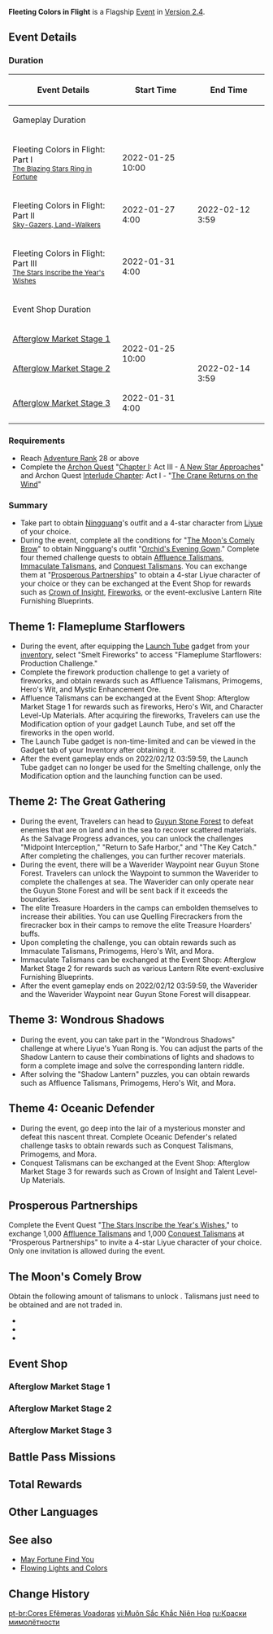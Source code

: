{{EventTabs
|subpage1 = Flameplume Starflowers
|subpage2 = The Great Gathering
|subpage3 = Wondrous Shadows
|subpage4 = Oceanic Defender
}}
{{About|the [[Version 2.4]] [[event]]|the [[Version 1.3]] event|Lantern Rite|the [[Soundtracks|EP album]]|Fleeting Colors in Flight (Album)}}
{{Event
|name              = Fleeting Colors in Flight
|image             = Fleeting Colors in Flight.png
|type              = In-Game
|type2             = Flagship
|type3             = Co-Op
|time_known        = yes
|time_start        = 2022-01-25 10:00:00
|time_end          = 2022-02-12 03:59:59
|link              = https://genshin.hoyoverse.com/en/news/detail/18164
|link2             = https://genshin.hoyoverse.com/en/news/detail/18793
}}
{{Description|Look, people are hanging the lights up and breaking out their instruments! It's a new year, and [[Liyue Harbor]] is bustling with preparations for the grand celebration of the [[Lantern Rite Festival]]... This new year comes amidst the dawning of a new era, and [[Ningguang]] and [[Keqing]] of the Qixing seem to both have brand-new plans...}}
'''Fleeting Colors in Flight''' is a Flagship [[Event]] in [[Version 2.4]].
==Event Details==
===Duration===
{| class="article-table"
! Event Details
! Start Time
! End Time
|-
! colspan=3 | Gameplay Duration
|-
| Fleeting Colors in Flight: Part I<br /><small>[[The Blazing Stars Ring in Fortune]]</small>
| 2022-01-25 10:00
| rowspan=3 | 2022-02-12 3:59
|-
| Fleeting Colors in Flight: Part II<br /><small>[[Sky-Gazers, Land-Walkers]]</small>
|2022-01-27 4:00
|-
|Fleeting Colors in Flight: Part III<br /><small>[[The Stars Inscribe the Year's Wishes]]</small>
|2022-01-31 4:00
|-
! colspan="3" |Event Shop Duration
|-
|[[#Afterglow Market Stage 1|Afterglow Market Stage 1]]
| rowspan="2" |2022-01-25 10:00
| rowspan="3" |2022-02-14 3:59
|-
|[[#Afterglow Market Stage 2|Afterglow Market Stage 2]]
|-
|[[#Afterglow Market Stage 3|Afterglow Market Stage 3]]
|2022-01-31 4:00
|}

===Requirements===
*Reach [[Adventure Rank]] 28 or above
*Complete the [[Archon Quest]] "[[Chapter I]]: Act III - [[A New Star Approaches]]" and Archon Quest [[Interlude Chapter]]: Act I - "[[The Crane Returns on the Wind]]"

===Summary===
*Take part to obtain [[Ningguang]]'s outfit and a 4-star character from [[Liyue]] of your choice.
*During the event, complete all the conditions for "[[#The Moon's Comely Brow|The Moon's Comely Brow]]" to obtain Ningguang's outfit "[[Orchid's Evening Gown]]." Complete four themed challenge quests to obtain [[Affluence Talisman]]s, [[Immaculate Talisman]]s, and [[Conquest Talisman]]s. You can exchange them at "[[Prosperous Partnerships]]" to obtain a 4-star Liyue character of your choice or they can be exchanged at the Event Shop for rewards such as [[Crown of Insight]], [[Fireworks]], or the event-exclusive Lantern Rite Furnishing Blueprints.

==Theme 1: Flameplume Starflowers==
{{Main|Fleeting Colors in Flight/Flameplume Starflowers|l1=Flameplume Starflowers}}
*During the event, after equipping the [[Launch Tube]] gadget from your [[inventory]], select "Smelt Fireworks" to access "Flameplume Starflowers: Production Challenge."
*Complete the firework production challenge to get a variety of fireworks, and obtain rewards such as Affluence Talismans, Primogems, Hero's Wit, and Mystic Enhancement Ore.
*Affluence Talismans can be exchanged at the Event Shop: Afterglow Market Stage 1 for rewards such as fireworks, Hero's Wit, and Character Level-Up Materials. After acquiring the fireworks, Travelers can use the Modification option of your gadget Launch Tube, and set off the fireworks in the open world.
*The Launch Tube gadget is non-time-limited and can be viewed in the Gadget tab of your Inventory after obtaining it.
*After the event gameplay ends on 2022/02/12 03:59:59, the Launch Tube gadget can no longer be used for the Smelting challenge, only the Modification option and the launching function can be used.

==Theme 2: The Great Gathering==
{{Main|Fleeting Colors in Flight/The Great Gathering|l1=The Great Gathering}}
*During the event, Travelers can head to [[Guyun Stone Forest]] to defeat enemies that are on land and in the sea to recover scattered materials. As the Salvage Progress advances, you can unlock the challenges "Midpoint Interception," "Return to Safe Harbor," and "The Key Catch." After completing the challenges, you can further recover materials.
*During the event, there will be a Waverider Waypoint near Guyun Stone Forest. Travelers can unlock the Waypoint to summon the Waverider to complete the challenges at sea. The Waverider can only operate near the Guyun Stone Forest and will be sent back if it exceeds the boundaries.
*The elite Treasure Hoarders in the camps can embolden themselves to increase their abilities. You can use Quelling Firecrackers from the firecracker box in their camps to remove the elite Treasure Hoarders' buffs.
*Upon completing the challenge, you can obtain rewards such as Immaculate Talismans, Primogems, Hero's Wit, and Mora.
*Immaculate Talismans can be exchanged at the Event Shop: Afterglow Market Stage 2 for rewards such as various Lantern Rite event-exclusive Furnishing Blueprints.
*After the event gameplay ends on 2022/02/12 03:59:59, the Waverider and the Waverider Waypoint near Guyun Stone Forest will disappear.

==Theme 3: Wondrous Shadows==
{{Main|Fleeting Colors in Flight/Wondrous Shadows|l1=Wondrous Shadows}}
*During the event, you can take part in the "Wondrous Shadows" challenge at where Liyue's Yuan Rong is. You can adjust the parts of the Shadow Lantern to cause their combinations of lights and shadows to form a complete image and solve the corresponding lantern riddle.
*After solving the "Shadow Lantern" puzzles, you can obtain rewards such as Affluence Talismans, Primogems, Hero's Wit, and Mora.

==Theme 4: Oceanic Defender==
{{Main|Fleeting Colors in Flight/Oceanic Defender|l1=Oceanic Defender}}
*During the event, go deep into the lair of a mysterious monster and defeat this nascent threat. Complete Oceanic Defender's related challenge tasks to obtain rewards such as Conquest Talismans, Primogems, and Mora.
*Conquest Talismans can be exchanged at the Event Shop: Afterglow Market Stage 3 for rewards such as Crown of Insight and Talent Level-Up Materials.

==Prosperous Partnerships==
{{Main|Prosperous Partnerships}}
Complete the Event Quest "[[The Stars Inscribe the Year's Wishes]]," to exchange 1,000 [[Affluence Talisman]]s and 1,000 [[Conquest Talisman]]s at "Prosperous Partnerships" to invite a 4-star Liyue character of your choice. Only one invitation is allowed during the event.
{{Card|Xiangling}}{{Card|Beidou}}{{Card|Xingqiu}}{{Card|Ningguang}}{{Card|Chongyun}}{{Card|Xinyan}}{{Card|Yun Jin}}{{Card|Yanfei}}

==The Moon's Comely Brow==
Obtain the following amount of talismans to unlock {{Outfit|Orchid's Evening Gown|30|nobr=1}}. Talismans just need to be obtained and are not traded in.
* {{Item|Affluence Talisman|30|x=2,400}}
* {{Item|Immaculate Talisman|30|x=2,200}}
* {{Item|Conquest Talisman|30|x=1,800}}
{{clr}}

==Event Shop==
===Afterglow Market Stage 1===
{{Shop/Header|currency=Affluence Talisman|total=1}}
{{Shop|Sparkly Shiny Dodoco!|x=1|120|1|total=1}}
{{Shop|Fame and Fortune For a Season|x=1|120|1|total=1}}
{{Shop|Unyielding Spirit|x=1|120|1|total=1}}
{{Shop|Festival Spotlight|x=1|120|1|total=1}}
{{Shop|Wanmin Feast|x=1|120|1|total=1}}
{{Shop|Mischievous Villosas|x=1|120|1|total=1}}
{{Shop|Agnidus Agate Fragment|x=1|30|6|total=1}}
{{Shop|Varunada Lazurite Fragment|x=1|30|6|total=1}}
{{Shop|Vajrada Amethyst Fragment|x=1|30|6|total=1}}
{{Shop|Vayuda Turquoise Fragment|x=1|30|6|total=1}}
{{Shop|Shivada Jade Fragment|x=1|30|6|total=1}}
{{Shop|Prithiva Topaz Fragment|x=1|30|6|total=1}}
{{Shop|Hero's Wit|x=1|10|20|total=1}}
{{Shop/Footer|total=2,000}}

===Afterglow Market Stage 2===
{{Shop/Header|currency=Immaculate Talisman|total=1}}
{{Shop|Festive Fragrance: Goods Piled High|specific=Blueprint: Festive Fragrance: Goods Piled High|x=1|300|1|total=1}}
{{Shop|Festive Fragrance: Of Gold and Jade|specific=Blueprint: Festive Fragrance: Of Gold and Jade|x=1|300|1|total=1}}
{{Shop|Rainbow Lights: Lovely Night View|specific=Blueprint: Rainbow Lights: Lovely Night View|x=1|300|1|total=1}}
{{Shop|Fine Stall: Splash of Color|specific=Blueprint: Fine Stall: Splash of Color|x=1|300|1|total=1}}
{{Shop|Rainbow Stall: Ultramarine|specific=Blueprint: Rainbow Stall: Ultramarine|x=1|300|1|total=1}}
{{Shop|Rainbow Stall: Ruby Red|specific=Blueprint: Rainbow Stall: Ruby Red|x=1|300|1|total=1}}
{{Shop|Rainbow Cloud Flying Satin Pole|specific=Blueprint: Rainbow Cloud Flying Satin Pole|x=1|300|1|total=1}}
{{Shop|Blooming Candle: Pure as a Lotus|specific=Blueprint: Blooming Candle: Pure as a Lotus|x=1|300|1|total=1}}
{{Shop|Rainbow Lights: At Dawn We Celebrate|specific=Blueprint: Rainbow Lights: At Dawn We Celebrate|x=1|300|1|total=1}}
{{Shop/Footer|total=2,700}}

===Afterglow Market Stage 3===
{{Shop/Header|currency=Conquest Talisman|total=1}}
{{Shop|Crown of Insight|x=1|500|1|total=1}}
{{Shop|Guide to Prosperity|x=1|20|6|total=1}}
{{Shop|Philosophies of Prosperity|x=1|60|2|total=1}}
{{Shop|Guide to Diligence|x=1|20|6|total=1}}
{{Shop|Philosophies of Diligence|x=1|60|2|total=1}}
{{Shop|Guide to Gold|x=1|20|6|total=1}}
{{Shop|Philosophies of Gold|x=1|60|2|total=1}}
{{Shop/Footer|total=1,220}}

==Battle Pass Missions ==
{{Battle Pass Missions
|name     = Oceansong
|mission1 = {{Color|[Event]}} Obtain a total of 2500 Affluence Talismans in the "Fleeting Colors in Flight" event
|exp1     = 1,500
|mission2 = {{Color|[Event]}} Obtain a total of 2000 Immaculate Talismans in the "Fleeting Colors in Flight" event
|exp2     = 1,500
|mission3 = {{Color|[Event]}} Obtain a total of 1500 Conquest Talismans in the "Fleeting Colors in Flight" event
|exp3     = 1,500
}}

==Total Rewards==
{{Event Rewards
|Primogem = 960
|Mora = 1,520,000
|Hero's Wit = 82
|Mystic Enhancement Ore = 84
|Crown of Insight = 1
|Launch Tube = 1
|Recipe: Bountiful Year = 1
|Orchid's Evening Gown = 1
|The Mountain Clouds Let Down Golden Rain = 1
|The Silver Night is Full of Stars = 1
|The Gloom Paints the Cold Blooms = 1
|Fireworks Dance Amidst a Snowy Sky = 1
|Golden Calendula Swirl = 1
|Kindled Trees by the Moonlit Window = 1
|Sparkly Shiny Dodoco! = 1
|Fame and Fortune For a Season = 1
|Unyielding Spirit = 1
|Festival Spotlight = 1
|Wanmin Feast = 1
|Mischievous Villosas = 1
|Blueprint: Festive Fragrance: Goods Piled High = 1
|Blueprint: Festive Fragrance: Of Gold and Jade = 1
|Blueprint: Rainbow Lights: Lovely Night View = 1
|Blueprint: Fine Stall: Splash of Color = 1
|Blueprint: Rainbow Stall: Ultramarine = 1
|Blueprint: Rainbow Stall: Ruby Red = 1
|Blueprint: Rainbow Cloud Flying Satin Pole = 1
|Blueprint: Blooming Candle: Pure as a Lotus = 1
|Blueprint: Rainbow Lights: At Dawn We Celebrate = 1
|Guide to Prosperity = 6
|Philosophies of Prosperity = 2
|Guide to Diligence = 6
|Philosophies of Diligence = 2
|Guide to Gold = 6
|Philosophies of Gold = 2
|Agnidus Agate Fragment = 6
|Varunada Lazurite Fragment  = 6
|Vajrada Amethyst Fragment = 6
|Vayuda Turquoise Fragment = 6
|Shivada Jade Fragment = 6
|Prithiva Topaz Fragment = 6
|sort = Primogem,Mora,Hero's Wit,Mystic Enhancement Ore,Crown of Insight,Launch Tube,Recipe: Bountiful Year,Orchid's Evening Gown,The Mountain Clouds Let Down Golden Rain,The Silver Night is Full of Stars,The Gloom Paints the Cold Blooms,Fireworks Dance Amidst a Snowy Sky,Golden Calendula Swirl,Kindled Trees by the Moonlit Window,Sparkly Shiny Dodoco!,Fame and Fortune For a Season,Unyielding Spirit,Festival Spotlight,Wanmin Feast,Mischievous Villosas,Blueprint: Festive Fragrance: Goods Piled High,Blueprint: Festive Fragrance: Of Gold and Jade,Blueprint: Rainbow Lights: Lovely Night View,Blueprint: Fine Stall: Splash of Color,Blueprint: Rainbow Stall: Ultramarine,Blueprint: Rainbow Stall: Ruby Red,Blueprint: Rainbow Cloud Flying Satin Pole,Blueprint: Blooming Candle: Pure as a Lotus,Blueprint: Rainbow Lights: At Dawn We Celebrate,Guide to Prosperity,Guide to Diligence,Guide to Gold,Philosophies of Prosperity,Philosophies of Diligence,Philosophies of Gold,Agnidus Agate Fragment,Varunada Lazurite Fragment,Vajrada Amethyst Fragment,Vayuda Turquoise Fragment,Shivada Jade Fragment,Prithiva Topaz Fragment,
}}
{{Event Rewards
|type = Event Items
|Affluence Talisman = 3,000
|Conquest Talisman = 2,220
|Immaculate Talisman = 2,700
|sort = Affluence Talisman,Conquest Talisman,Immaculate Talisman
}}

==Other Languages==
{{Other Languages
|en      = Fleeting Colors in Flight
|zhs     = 飞彩镌流年
|zhs_rm  = Fēicǎi Juān Liúnián
|zht     = 飛彩鐫流年
|zht_rm  = Fēicǎi Juān Liúnián
|zh_tl   = Flying Colors Engrave Fleeting Years
|zh_note = "Flying Colors" ({{Lang|mini=1|zh=飞彩}}) refers to the flying lanterns, which is a symbolic expression of the Lantern Rite Festival.
|ja      = 流るる星霜、華咲きて
|ja_rm   = Nagaruru Seisou, Hana Sakite{{Assumed}}
|ja_tl   = Blossoms of the Flowing Starry-Frost (Fleeting Years)
|ja_note = The phrase {{Lang|mini=1|ja=星霜}} literally reads as ''star'' + ''frost'' and thus, "starry-frost." In Chinese and Japanese literature, it is also a term that means "fleeting years": 星 is used to denote years and time in general, as stars circle the heavens every year, while frost (snow) also symbolizes of new year since it falls every winter.
|ko      = {{tt|화려|華麗}}히 {{tt|수|繡}}놓인 {{tt|유년|流年}}
|ko_rm   = Hwaryeohi Suno'in Yunyeon
|ko_tl   = Splendidly Embroidered Fleeting Years
|es      = Iridiscencia fugaz
|es_tl   = Fleeting Iridescence
|fr      = Couleurs éphémères en vol
|fr_tl   = Ephemeral Colors in Flight
|ru      = Краски мимолётности
|ru_tl   = Colors of Fleetingness
|th      = แสงสีสันแต่งแต้มท้องนภา
|th_rm   = Saeng Sisan Taeng Taem Thong Onpha
|th_tl   = Colored Lights Decorating the Sky
|vi      = Muôn Sắc Khắc {{tt|Niên Hoa|年華}}
|vi_tl   = Myriad Colors Engrave the Years of Bloom
|vi_note = Niên hoa is derived from the Chinese expression {{Lang|mini=1|zh=年華|zh_rm=nián huá}}, which describes a period of time; particularly with a positive connotation, such as the years of one's youth. It is used in the idiom for "fleeting years", {{Lang|mini=1|zh=似水年華}}.
|de      = Flüchtige Farben im Flug
|de_tl   = Fleeting Colors in Flight
|id      = Sekilas Rona di Angkasa
|id_tl   = A Glimpse of Color in the Sky
|pt      = Cores Efêmeras Voadoras
|pt_tl   = Flying Ephemeral Colors
}}

==See also==
* [[May Fortune Find You/2022-01-25|May Fortune Find You]]
* [[Flowing Lights and Colors]]

==Change History==
{{Change History|2.4}}

[[pt-br:Cores Efêmeras Voadoras]]
[[vi:Muôn Sắc Khắc Niên Hoa]]
[[ru:Краски мимолётности]]